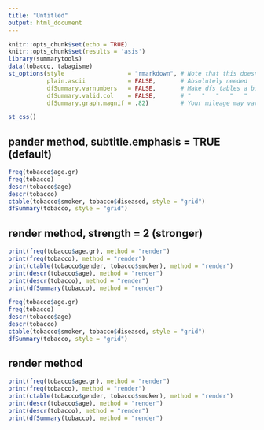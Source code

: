 ```yaml
---
title: "Untitled"
output: html_document
---
```


<!-- Ceci fonctionne: -->
<!-- output:  -->
<!--   html_document: -->
<!--     css: C:/R/win-library/3.5/summarytools/includes/stylesheets/summarytools.css -->

<!-- Ceci fonctionne: -->
<!--    css: !expr system.file("includes/stylesheets/summarytools.css", package="summarytools") -->

<!-- # ceci fonctionne (dans un chunk) -->
<!-- #cat(as.character(htmltools::includeCSS(system.file("includes/stylesheets/summarytools.css", -->
<!-- #package="summarytools")))) -->

```r
knitr::opts_chunk$set(echo = TRUE)
knitr::opts_chunk$set(results = 'asis')
library(summarytools)
data(tobacco, tabagisme)
st_options(style                  = "rmarkdown", # Note that this doesn't apply to dfSummary()
           plain.ascii            = FALSE,       # Absolutely needed
           dfSummary.varnumbers   = FALSE,       # Make dfs tables a bit narrower
           dfSummary.valid.col    = FALSE,       # "   "   "   "   "   "   "   "
           dfSummary.graph.magnif = .82)         # Your mileage may vary
```

```r
st_css()
```

## pander method, subtitle.emphasis = TRUE (default)
```r
freq(tobacco$age.gr)
freq(tobacco)
descr(tobacco$age)
descr(tobacco)
ctable(tobacco$smoker, tobacco$diseased, style = "grid")
dfSummary(tobacco, style = "grid")
```

## render method, strength = 2 (stronger)

```r
print(freq(tobacco$age.gr), method = "render")
print(freq(tobacco), method = "render")
print(ctable(tobacco$gender, tobacco$smoker), method = "render")
print(descr(tobacco$age), method = "render")
print(descr(tobacco), method = "render")
print(dfSummary(tobacco), method = "render")
```



```r
freq(tobacco$age.gr)
freq(tobacco)
descr(tobacco$age)
descr(tobacco)
ctable(tobacco$smoker, tobacco$diseased, style = "grid")
dfSummary(tobacco, style = "grid")
```

## render method

```r
print(freq(tobacco$age.gr), method = "render")
print(freq(tobacco), method = "render")
print(ctable(tobacco$gender, tobacco$smoker), method = "render")
print(descr(tobacco$age), method = "render")
print(descr(tobacco), method = "render")
print(dfSummary(tobacco), method = "render")
```
